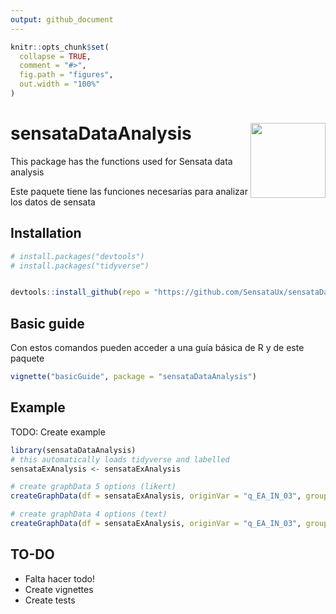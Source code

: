```yaml
---
output: github_document
---
```


<!-- README.md is generated from README.Rmd. Please edit that file -->

```r
knitr::opts_chunk$set(
  collapse = TRUE,
  comment = "#>",
  fig.path = "figures",
  out.width = "100%"
)
```

# sensataDataAnalysis <img src="figures/sensata-small-logo-512x512.png" align="right" width="120" />

<!-- badges: start -->
<!-- badges: end -->


This package has the functions used for Sensata data analysis

Este paquete tiene las funciones necesarias para analizar los datos de sensata

## Installation


``` r
# install.packages("devtools")
# install.packages("tidyverse")


devtools::install_github(repo = "https://github.com/SensataUx/sensataDataAnalysis", ref = "main", build_vignettes = T)
```


## Basic guide

Con estos comandos pueden acceder a una guía básica de R y de este paquete

``` r
vignette("basicGuide", package = "sensataDataAnalysis")
```

## Example

TODO: Create example

```r
library(sensataDataAnalysis)
# this automatically loads tidyverse and labelled
sensataExAnalysis <- sensataExAnalysis

# create graphData 5 options (likert)
createGraphData(df = sensataExAnalysis, originVar = "q_EA_IN_03", groupVar = "q_EA_CA_10")

# create graphData 4 options (text)
createGraphData(df = sensataExAnalysis, originVar = "q_EA_IN_03", groupVar = "q_EA_CA_10")


```

## TO-DO
- Falta hacer todo!
- Create vignettes
- Create tests
